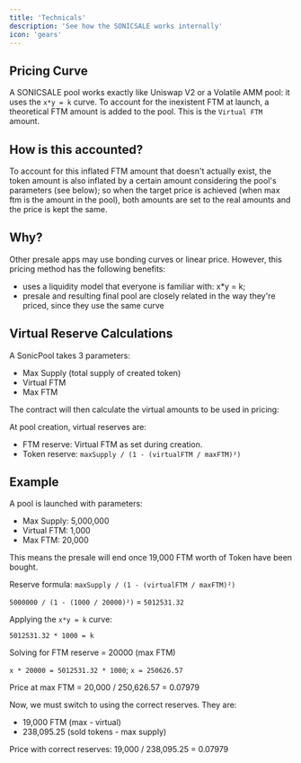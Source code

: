 ---
title: 'Technicals'
description: 'See how the SONICSALE works internally'
icon: 'gears'
---

## Pricing Curve

A SONICSALE pool works exactly like Uniswap V2 or a Volatile AMM pool: it uses the `x*y = k` curve.
To account for the inexistent FTM at launch, a theoretical FTM amount is added to the pool. This is the
`Virtual FTM` amount.

## How is this accounted?
To account for this inflated FTM amount that doesn't actually exist, the token amount is also inflated by
a certain amount considering the pool's parameters (see below); so when the target price is achieved 
(when max ftm is the amount in the pool), both amounts are set to the real amounts and the price is kept the same.

## Why?
Other presale apps may use bonding curves or linear price. However, this pricing method has the following benefits:
- uses a liquidity model that everyone is familiar with: x*y = k;
- presale and resulting final pool are closely related in the way they're priced, since they use the same curve

## Virtual Reserve Calculations
A SonicPool takes 3 parameters:
- Max Supply (total supply of created token)
- Virtual FTM
- Max FTM

The contract will then calculate the virtual amounts to be used in pricing:

At pool creation, virtual reserves are:
- FTM reserve: Virtual FTM as set during creation.
- Token reserve: `maxSupply / (1 - (virtualFTM / maxFTM)²)`

## Example
A pool is launched with parameters:
- Max Supply: 5,000,000
- Virtual FTM: 1,000
- Max FTM: 20,000

This means the presale will end once 19,000 FTM worth of Token have been bought.

Reserve formula: `maxSupply / (1 - (virtualFTM / maxFTM)²)`

`5000000 / (1 - (1000 / 20000)²)` = `5012531.32`

Applying the `x*y = k` curve:

`5012531.32 * 1000 = k`

Solving for FTM reserve = 20000 (max FTM)

`x * 20000 = 5012531.32 * 1000`; `x = 250626.57`

Price at max FTM = 20,000 / 250,626.57 = 0.07979

Now, we must switch to using the correct reserves. They are:
- 19,000 FTM (max - virtual)
- 238,095.25 (sold tokens - max supply)

Price with correct reserves: 19,000 / 238,095.25 = 0.07979
